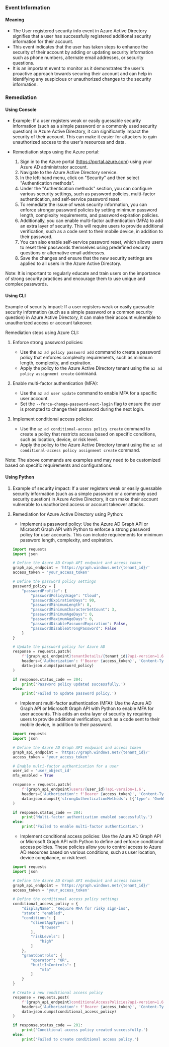 
### Event Information

#### Meaning

- The User registered security info event in Azure Active Directory signifies that a user has successfully registered additional security information for their account.
- This event indicates that the user has taken steps to enhance the security of their account by adding or updating security information such as phone numbers, alternate email addresses, or security questions.
- It is an important event to monitor as it demonstrates the user's proactive approach towards securing their account and can help in identifying any suspicious or unauthorized changes to the security information.

### Remediation

#### Using Console

- Example: If a user registers weak or easily guessable security information (such as a simple password or a commonly used security question) in Azure Active Directory, it can significantly impact the security of their account. This can make it easier for attackers to gain unauthorized access to the user's resources and data.

- Remediation steps using the Azure portal:
  1. Sign in to the Azure portal (https://portal.azure.com) using your Azure AD administrator account.
  2. Navigate to the Azure Active Directory service.
  3. In the left-hand menu, click on "Security" and then select "Authentication methods".
  4. Under the "Authentication methods" section, you can configure various security settings, such as password policies, multi-factor authentication, and self-service password reset.
  5. To remediate the issue of weak security information, you can enforce stronger password policies by setting minimum password length, complexity requirements, and password expiration policies.
  6. Additionally, you can enable multi-factor authentication (MFA) to add an extra layer of security. This will require users to provide additional verification, such as a code sent to their mobile device, in addition to their password.
  7. You can also enable self-service password reset, which allows users to reset their passwords themselves using predefined security questions or alternative email addresses.
  8. Save the changes and ensure that the new security settings are applied to all users in the Azure Active Directory.

Note: It is important to regularly educate and train users on the importance of strong security practices and encourage them to use unique and complex passwords.

#### Using CLI

Example of security impact: If a user registers weak or easily guessable security information (such as a simple password or a common security question) in Azure Active Directory, it can make their account vulnerable to unauthorized access or account takeover.

Remediation steps using Azure CLI:
1. Enforce strong password policies: 
   - Use the `az ad policy password add` command to create a password policy that enforces complexity requirements, such as minimum length, complexity, and expiration.
   - Apply the policy to the Azure Active Directory tenant using the `az ad policy assignment create` command.

2. Enable multi-factor authentication (MFA):
   - Use the `az ad user update` command to enable MFA for a specific user account.
   - Set the `--force-change-password-next-login` flag to ensure the user is prompted to change their password during the next login.

3. Implement conditional access policies:
   - Use the `az ad conditional-access policy create` command to create a policy that restricts access based on specific conditions, such as location, device, or risk level.
   - Apply the policy to the Azure Active Directory tenant using the `az ad conditional-access policy assignment create` command.

Note: The above commands are examples and may need to be customized based on specific requirements and configurations.

#### Using Python

1. Example of security impact: If a user registers weak or easily guessable security information (such as a simple password or a commonly used security question) in Azure Active Directory, it can make their account vulnerable to unauthorized access or account takeover attacks.

2. Remediation for Azure Active Directory using Python:
   - Implement a password policy: Use the Azure AD Graph API or Microsoft Graph API with Python to enforce a strong password policy for user accounts. This can include requirements for minimum password length, complexity, and expiration.
   
   ```python
   import requests
   import json

   # Define the Azure AD Graph API endpoint and access token
   graph_api_endpoint = 'https://graph.windows.net/{tenant_id}/'
   access_token = 'your_access_token'

   # Define the password policy settings
   password_policy = {
       "passwordProfile": {
           "passwordPolicyUsage": "Cloud",
           "passwordExpirationDays": 90,
           "passwordMinimumLength": 8,
           "passwordMinimumCharacterSetCount": 3,
           "passwordMinimumAgeDays": 0,
           "passwordMaximumAgeDays": 0,
           "passwordDisablePasswordExpiration": False,
           "passwordDisableStrongPassword": False
       }
   }

   # Update the password policy for Azure AD
   response = requests.patch(
       f'{graph_api_endpoint}tenantDetails/{tenant_id}?api-version=1.6',
       headers={'Authorization': f'Bearer {access_token}', 'Content-Type': 'application/json'},
       data=json.dumps(password_policy)
   )

   if response.status_code == 204:
       print('Password policy updated successfully.')
   else:
       print('Failed to update password policy.')
   ```

   - Implement multi-factor authentication (MFA): Use the Azure AD Graph API or Microsoft Graph API with Python to enable MFA for user accounts. This adds an extra layer of security by requiring users to provide additional verification, such as a code sent to their mobile device, in addition to their password.

   ```python
   import requests
   import json

   # Define the Azure AD Graph API endpoint and access token
   graph_api_endpoint = 'https://graph.windows.net/{tenant_id}/'
   access_token = 'your_access_token'

   # Enable multi-factor authentication for a user
   user_id = 'user_object_id'
   mfa_enabled = True

   response = requests.patch(
       f'{graph_api_endpoint}users/{user_id}?api-version=1.6',
       headers={'Authorization': f'Bearer {access_token}', 'Content-Type': 'application/json'},
       data=json.dumps({'strongAuthenticationMethods': [{'type': 'OneWaySMS', 'usage': 'Required'}]}) if mfa_enabled else json.dumps({'strongAuthenticationMethods': []})
   )

   if response.status_code == 204:
       print('Multi-factor authentication enabled successfully.')
   else:
       print('Failed to enable multi-factor authentication.')
   ```

   - Implement conditional access policies: Use the Azure AD Graph API or Microsoft Graph API with Python to define and enforce conditional access policies. These policies allow you to control access to Azure AD resources based on various conditions, such as user location, device compliance, or risk level.

   ```python
   import requests
   import json

   # Define the Azure AD Graph API endpoint and access token
   graph_api_endpoint = 'https://graph.windows.net/{tenant_id}/'
   access_token = 'your_access_token'

   # Define the conditional access policy settings
   conditional_access_policy = {
       "displayName": "Require MFA for risky sign-ins",
       "state": "enabled",
       "conditions": {
           "clientAppTypes": [
               "browser"
           ],
           "riskLevels": [
               "high"
           ]
       },
       "grantControls": {
           "operator": "OR",
           "builtInControls": [
               "mfa"
           ]
       }
   }

   # Create a new conditional access policy
   response = requests.post(
       f'{graph_api_endpoint}conditionalAccessPolicies?api-version=1.6',
       headers={'Authorization': f'Bearer {access_token}', 'Content-Type': 'application/json'},
       data=json.dumps(conditional_access_policy)
   )

   if response.status_code == 201:
       print('Conditional access policy created successfully.')
   else:
       print('Failed to create conditional access policy.')
   ```

